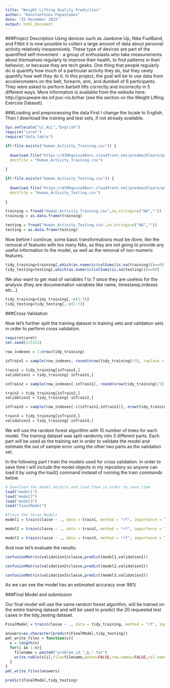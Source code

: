 ```yaml
---
title: "Weight Lifting Quality Prediction"
author: "Konstantinos Papastamos"
date: "25 December 2015"
output: html_document
---
```

###Project Description
Using devices such as Jawbone Up, Nike FuelBand, and Fitbit it is now possible to collect a large amount of data about personal activity relatively inexpensively. These type of devices are part of the quantified self movement - a group of enthusiasts who take measurements about themselves regularly to improve their health, to find patterns in their behavior, or because they are tech geeks. One thing that people regularly do is quantify how much of a particular activity they do, but they rarely quantify how well they do it. In this project, the goal will be to use data from accelerometers on the belt, forearm, arm, and dumbell of 6 participants. They were asked to perform barbell lifts correctly and incorrectly in 5 different ways. More information is available from the website here: http://groupware.les.inf.puc-rio.br/har (see the section on the Weight Lifting Exercise Dataset). 


###Loading and preprocessing the data
First I change the locale to English. Then I download the training and test sets, if not already available.
```r
Sys.setlocale("LC_ALL","English")
require("caret")
require("data.table")

if(!file.exists("Human_Activity_Training.csv")) {
  
  download.file("https://d396qusza40orc.cloudfront.net/predmachlearn/pml-training.csv",
  destfile = "Human_Activity_Training.csv")
  
}

if(!file.exists("Human_Activity_Testing.csv")) {
  
  download.file("https://d396qusza40orc.cloudfront.net/predmachlearn/pml-testing.csv",
  destfile = "Human_Activity_Testing.csv")
  
}

training = fread("Human_Activity_Training.csv",na.strings=c("NA",""))
training = as.data.frame(training)

testing = fread("Human_Activity_Testing.csv",na.strings=c("NA",""))
testing = as.data.frame(testing)
```

Now before I continue, some basic transformations must be done, like the removal of features with too many NAs, as they are not going to provide any useful information to the model, as well as the removal of non-numeric features.
```r
tidy_training=training[,which(as.numeric(colSums(is.na(training)))==0)]
tidy_testing=testing[,which(as.numeric(colSums(is.na(testing)))==0)]
```
We also want to get read of variables 1 to 7 since they are useless for the analysis (they are documentation variables like name, timestamp,indexes etc...)
```r
tidy_training=tidy_training[,-c(1:7)]
tidy_testing=tidy_testing[,-c(1:7)]
```

###Cross Validation

Now let's further split the training dataset in training sets and validation sets in order to perform cross validation.
```r
require(caret)
set.seed(123123)

row_indexes = 1:nrow(tidy_training)

inTrain1 = sample(row_indexes, round(nrow(tidy_training)/3), replace = FALSE)

train1 = tidy_training[inTrain1,]
validation1 = tidy_training[-inTrain1,]

inTrain2 = sample(row_indexes[-inTrain1], round(nrow(tidy_training)/3), replace = FALSE)

train2 = tidy_training[inTrain2,]
validation2 = tidy_training[-inTrain2,]

inTrain3 = sample(row_indexes[-c(inTrain2,inTrain1)], nrow(tidy_training)- 2*round(nrow(tidy_training)/3), replace = FALSE)

train3 = tidy_training[inTrain3,]
validation3 = tidy_training[-inTrain3,]

```
We will use the random forest algorithm with 15 number of trees for each model. The training dataset was split randomly into 3 different parts. Each part will be used as the training set in order to validate the model and estimate the out of sample error using the other two parts as the validation set.

In the following part I train the models used for cross validation. In order to save time I will include the model objects in my repository so anyone can load it by using the load() command instead of running the train commands below.
```r
# Download the model objects and load them in order to save time
load("model1")
load("model2")
load("model3")
load("FinalModel")
```
```r
#Train the three Models
model1 = train(classe ~ ., data = train1, method = "rf", importance = TRUE, ntrees = 15)

model2 = train(classe ~ ., data = train2, method = "rf", importance = TRUE, ntrees = 15)

model3 = train(classe ~ ., data = train3, method = "rf", importance = TRUE, ntrees = 15)
```
And now let's evaluate the results:
```r
confusionMatrix(validation1$classe,predict(model1,validation1))

confusionMatrix(validation2$classe,predict(model2,validation2))

confusionMatrix(validation3$classe,predict(model3,validation3))
```
As we can see the model has an estimated accuracy over 98% 

###Final Model and submission

Our final model will use the same random forest algorithm, will be trained on the entire training dataset and will be used to predict the 20 requested test cases in the tidy_testing dataset.
```r
FinalModel = train(classe ~ ., data = tidy_training, method = "rf", importance = TRUE, ntrees = 15)

answers=as.character(predict(FinalModel,tidy_testing))
pml_write_files = function(x){
  n = length(x)
  for(i in 1:n){
    filename = paste0("problem_id_",i,".txt")
    write.table(x[i],file=filename,quote=FALSE,row.names=FALSE,col.names=FALSE)
  }
}
pml_write_files(answers)
```
```r
predict(FinalModel,tidy_testing)
```
